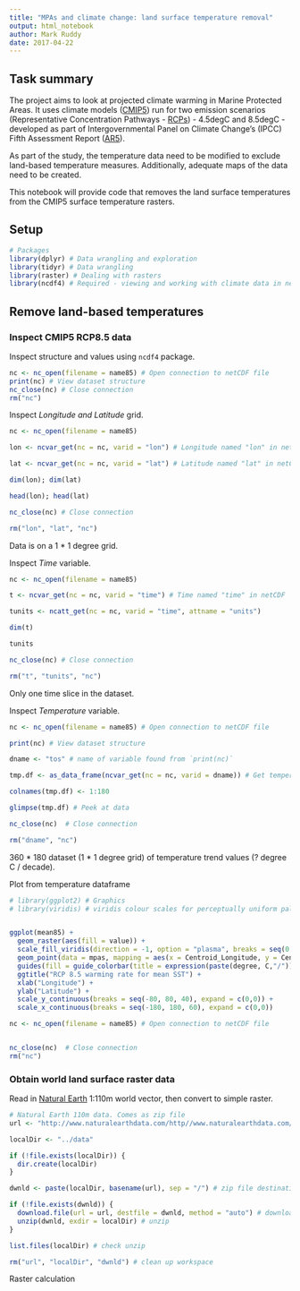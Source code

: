 ```yaml
---
title: "MPAs and climate change: land surface temperature removal"
output: html_notebook
author: Mark Ruddy
date: 2017-04-22
---
```


## Task summary

The project aims to look at projected climate warming in Marine Protected Areas. It uses climate models ([CMIP5](http://cmip-pcmdi.llnl.gov/cmip5/)) run for two emission scenarios (Representative Concentration Pathways - [RCPs](https://www.skepticalscience.com/rcp.php?t=1)) - 4.5degC and 8.5degC - developed as part of Intergovernmental Panel on Climate Change's (IPCC) Fifth Assessment Report ([AR5](http://www.ipcc-data.org/sim/gcm_monthly/AR5/)).

As part of the study, the temperature data need to be modified to exclude land-based temperature measures. Additionally, adequate maps of the data need to be created.

This notebook will provide code that removes the land surface temperatures from the CMIP5 surface temperature rasters.

## Setup

```r
# Packages
library(dplyr) # Data wrangling and exploration
library(tidyr) # Data wrangling
library(raster) # Dealing with rasters
library(ncdf4) # Required - viewing and working with climate data in netCDF format
```


## Remove land-based temperatures

### Inspect CMIP5 RCP8.5 data 

Inspect structure and values using `ncdf4` package.

```r
nc <- nc_open(filename = name85) # Open connection to netCDF file
print(nc) # View dataset structure
nc_close(nc) # Close connection
rm("nc")
```


Inspect *Longitude and Latitude* grid.
```r
nc <- nc_open(filename = name85)

lon <- ncvar_get(nc = nc, varid = "lon") # Longitude named "lon" in netCDF

lat <- ncvar_get(nc = nc, varid = "lat") # Latitude named "lat" in netCDF

dim(lon); dim(lat)

head(lon); head(lat)

nc_close(nc) # Close connection

rm("lon", "lat", "nc")
```
Data is on a 1 \* 1 degree grid.

Inspect *Time* variable.
```r
nc <- nc_open(filename = name85)

t <- ncvar_get(nc = nc, varid = "time") # Time named "time" in netCDF

tunits <- ncatt_get(nc = nc, varid = "time", attname = "units")

dim(t)

tunits

nc_close(nc) # Close connection

rm("t", "tunits", "nc")
```
Only one time slice in the dataset.


Inspect *Temperature* variable.
```r
nc <- nc_open(filename = name85) # Open connection to netCDF file

print(nc) # View dataset structure

dname <- "tos" # name of variable found from `print(nc)`

tmp.df <- as_data_frame(ncvar_get(nc = nc, varid = dname)) # Get temperature (tmp) data 

colnames(tmp.df) <- 1:180

glimpse(tmp.df) # Peek at data

nc_close(nc)  # Close connection

rm("dname", "nc")
```
360 \* 180 dataset (1 \* 1 degree grid) of temperature trend values (? degree C / decade).

Plot from temperature dataframe
```r
# library(ggplot2) # Graphics
# library(viridis) # viridis colour scales for perceptually uniform palettes. See https://cran.r-project.org/web/packages/viridis/vignettes/intro-to-viridis.html


ggplot(mean85) + 
  geom_raster(aes(fill = value)) +
  scale_fill_viridis(direction = -1, option = "plasma", breaks = seq(0.02, 0.16, 0.02)) +
  geom_point(data = mpas, mapping = aes(x = Centroid_Longitude, y = Centroid_Latitude), size = 0.1, colour = "black") + 
  guides(fill = guide_colorbar(title = expression(paste(degree, C,"/")), barheight = 16, raster = TRUE)) +
  ggtitle("RCP 8.5 warming rate for mean SST") + 
  xlab("Longitude") +
  ylab("Latitude") +
  scale_y_continuous(breaks = seq(-80, 80, 40), expand = c(0,0)) +
  scale_x_continuous(breaks = seq(-180, 180, 60), expand = c(0,0))
```



```r
nc <- nc_open(filename = name85) # Open connection to netCDF file


nc_close(nc)  # Close connection
rm("nc")
```

### Obtain world land surface raster data

Read in [Natural Earth](http://www.naturalearthdata.com/) 1:110m world vector, then convert to simple raster.

```r
# Natural Earth 110m data. Comes as zip file 
url <- "http://www.naturalearthdata.com/http//www.naturalearthdata.com/download/110m/physical/ne_110m_land.zip" # web location

localDir <- "../data"

if (!file.exists(localDir)) {
  dir.create(localDir)
}

dwnld <- paste(localDir, basename(url), sep = "/") # zip file destination

if (!file.exists(dwnld)) {
  download.file(url = url, destfile = dwnld, method = "auto") # download from web
  unzip(dwnld, exdir = localDir) # unzip
}

list.files(localDir) # check unzip

rm("url", "localDir", "dwnld") # clean up workspace
```



Raster calculation
<!-- Check out: -->
<!-- http://neondataskills.org/R/Raster-Data-In-R/ -->



